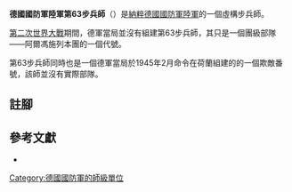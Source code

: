 {{Infobox military unit
|unit_name = 德國國防軍陸軍第63步兵師
|image = 
|caption =
|country = {{flag|Nazi Germany}}
|type = [[步兵|步兵]]
|branch = [[納粹德國陸軍|陸軍]]
|dates = 1945年
|command_structure=
|size =
}}

'''德國國防軍陸軍第63步兵師'''（{{lang-de|'''63. Infanterie-Division'''}}）是[[納粹德國|納粹德國]][[德國國防軍|國防軍]][[納粹德國陸軍|陸軍]]的一個虛構步兵師{{cfn|Mitcham|y=2007}}。

[[第二次世界大戰|第二次世界大戰]]期間，德軍當局並沒有組建第63步兵師，其只是一個團級部隊——阿爾馮施列本團的一個代號。

第63步兵師同時也是一個德軍當局於1945年2月命令在荷蘭組建的的一個欺敵番號，該師並沒有實際部隊。

== 註腳 ==
{{reflist}}

== 參考文獻 ==
* {{Cite book|last=Mitcham |first=Samuel W., Jr.|author-link=Samuel W. Mitcham|title=German Order of Battle, Volume One: 1st – 290th Infantry Divisions in WWII|year=2007|publisher=Stackpole Books|location=PA; United States of America|isbn=978-0-8117-3416-5|ref={{sfnRef|Mitcham|y=2007}}}}

{{mil-stub}}
{{德國國防軍陸軍的步兵師}}
[[Category:德國國防軍的師級單位|Category:德國國防軍的師級單位]]